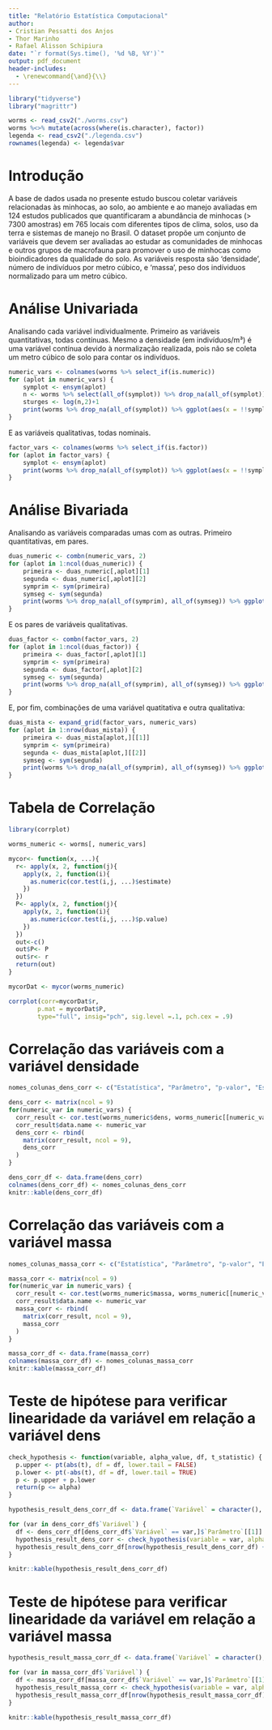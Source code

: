 ```yaml
---
title: "Relatório Estatística Computacional"
author: 
- Cristian Pessatti dos Anjos
- Thor Marinho
- Rafael Alisson Schipiura
date: "`r format(Sys.time(), '%d %B, %Y')`"
output: pdf_document
header-includes: 
  - \renewcommand{\and}{\\}
---
```


```r
library("tidyverse")
library("magrittr")

worms <- read_csv2("./worms.csv")
worms %<>% mutate(across(where(is.character), factor))
legenda <- read_csv2("./legenda.csv")
rownames(legenda) <- legenda$var
```

# Introdução

A base de dados usada no presente estudo buscou coletar
variáveis relacionadas às minhocas, ao solo, ao ambiente
e ao manejo avaliadas em 124 estudos publicados que
quantificaram a abundância de minhocas (> 7300 amostras)
em 765 locais com diferentes tipos de clima, solos, uso da terra
e sistemas de manejo no Brasil. O dataset propõe um conjunto de
variáveis que devem ser avaliadas ao estudar as comunidades de
minhocas e outros grupos de macrofauna para promover
o uso de minhocas como bioindicadores da qualidade do solo.
As variáveis resposta são 'densidade',
número de indivíduos por metro cúbico,
e 'massa', peso dos indíviduos normalizado para um metro cúbico.

# Análise Univariada
Analisando cada variável individualmente. Primeiro as variáveis quantitativas, todas contínuas. Mesmo a densidade (em indivíduos/m³) é uma variável contínua devido à normalização realizada, pois não se coleta um metro cúbico de solo para contar os indivíduos.

```r
numeric_vars <- colnames(worms %>% select_if(is.numeric))
for (aplot in numeric_vars) {
	symplot <- ensym(aplot)
	n <- worms %>% select(all_of(symplot)) %>% drop_na(all_of(symplot)) %>% nrow()
	sturges <- log(n,2)+1
	print(worms %>% drop_na(all_of(symplot)) %>% ggplot(aes(x = !!symplot)) + geom_histogram(bins = sturges) +  labs(x = legenda[aplot,][2], y="frequência"))
}
```

E as variáveis qualitativas, todas nominais.

```r
factor_vars <- colnames(worms %>% select_if(is.factor))
for (aplot in factor_vars) {
	symplot <- ensym(aplot)
	print(worms %>% drop_na(all_of(symplot)) %>% ggplot(aes(x = !!symplot)) + geom_bar() + theme(axis.text.x = element_text(angle = 90)) + labs(x = legenda[aplot,][2], y = "frequência"))
}
```

# Análise Bivariada

Analisando as variáveis comparadas umas com as outras. Primeiro quantitativas, em pares.

```r
duas_numeric <- combn(numeric_vars, 2)
for (aplot in 1:ncol(duas_numeric)) {
	primeira <- duas_numeric[,aplot][1]
	segunda <- duas_numeric[,aplot][2]
	symprim <- sym(primeira)
	symseg <- sym(segunda)
	print(worms %>% drop_na(all_of(symprim), all_of(symseg)) %>% ggplot(aes(x = !!symprim, y = !!symseg)) + geom_point() + geom_smooth(method = "lm",formula = y ~ x) + labs(x = legenda[primeira,][2], y = legenda[segunda,][2]) )
}
```

E os pares de variáveis qualitativas.

```r
duas_factor <- combn(factor_vars, 2)
for (aplot in 1:ncol(duas_factor)) {
	primeira <- duas_factor[,aplot][1]
	symprim <- sym(primeira)
	segunda <- duas_factor[,aplot][2]
	symseg <- sym(segunda)
	print(worms %>% drop_na(all_of(symprim), all_of(symseg)) %>% ggplot(aes(x = !!symprim, y = !!symseg)) + geom_count() + labs(x = legenda[primeira,][2], y = legenda[segunda,][2]))
}
```
E, por fim, combinações de uma variável quatitativa e outra qualitativa:


```r
duas_mista <- expand_grid(factor_vars, numeric_vars)
for (aplot in 1:nrow(duas_mista)) {
	primeira <- duas_mista[aplot,][[1]]
	symprim <- sym(primeira)
	segunda <- duas_mista[aplot,][[2]]
	symseg <- sym(segunda)
	print(worms %>% drop_na(all_of(symprim), all_of(symseg)) %>% ggplot(aes(x = !!symprim, y = !!symseg)) + geom_boxplot() + theme(axis.text.x = element_text(angle = 90)) + labs(x = legenda[primeira,][2], y = legenda[segunda,][2]))
}
```

# Tabela de Correlação

```r
library(corrplot)

worms_numeric <- worms[, numeric_vars]

mycor<- function(x, ...){
  r<- apply(x, 2, function(j){
    apply(x, 2, function(i){
      as.numeric(cor.test(i,j, ...)$estimate)
    })
  })
  P<- apply(x, 2, function(j){
    apply(x, 2, function(i){
      as.numeric(cor.test(i,j, ...)$p.value)
    })
  })
  out<-c()
  out$P<- P
  out$r<- r
  return(out)
}

mycorDat <- mycor(worms_numeric)

corrplot(corr=mycorDat$r,
        p.mat = mycorDat$P,
        type="full", insig="pch", sig.level =.1, pch.cex = .9)
```

# Correlação das variáveis com a variável densidade

```r
nomes_colunas_dens_corr <- c("Estatística", "Parâmetro", "p-valor", "Estimativa", "Valor nulo", "Alternativa", "Método", "Variável", "Intervalo de confiança")

dens_corr <- matrix(ncol = 9)
for(numeric_var in numeric_vars) {
  corr_result <- cor.test(worms_numeric$dens, worms_numeric[[numeric_var]])
  corr_result$data.name <- numeric_var
  dens_corr <- rbind(
    matrix(corr_result, ncol = 9),
    dens_corr
  )
}

dens_corr_df <- data.frame(dens_corr)
colnames(dens_corr_df) <- nomes_colunas_dens_corr
knitr::kable(dens_corr_df)
```

# Correlação das variáveis com a variável massa

```r
nomes_colunas_massa_corr <- c("Estatística", "Parâmetro", "p-valor", "Estimativa", "Valor nulo", "Alternativa", "Método", "Variável", "Intervalo de confiança")

massa_corr <- matrix(ncol = 9)
for(numeric_var in numeric_vars) {
  corr_result <- cor.test(worms_numeric$massa, worms_numeric[[numeric_var]])
  corr_result$data.name <- numeric_var
  massa_corr <- rbind(
    matrix(corr_result, ncol = 9),
    massa_corr
  )
}

massa_corr_df <- data.frame(massa_corr)
colnames(massa_corr_df) <- nomes_colunas_massa_corr
knitr::kable(massa_corr_df)
```

# Teste de hipótese para verificar linearidade da variável em relação a variável dens
```r
check_hypothesis <- function(variable, alpha_value, df, t_statistic) {
  p.upper <- pt(abs(t), df = df, lower.tail = FALSE)
  p.lower <- pt(-abs(t), df = df, lower.tail = TRUE)
  p <- p.upper + p.lower
  return(p <= alpha)
}

hypothesis_result_dens_corr_df <- data.frame(`Variável` = character(), `Rejeita hipótese nula` = logical())

for (var in dens_corr_df$`Variável`) {
  df <- dens_corr_df[dens_corr_df$`Variável` == var,]$`Parâmetro`[[1]] - 2
  hypothesis_result_dens_corr <- check_hypothesis(variable = var, alpha_value = 0.05, df = df, t_statistic = dens_corr_df$`Estatística`)
  hypothesis_result_dens_corr_df[nrow(hypothesis_result_dens_corr_df) + 1,] <- c(var, hypothesis_result_dens_corr)
}

knitr::kable(hypothesis_result_dens_corr_df)
```

# Teste de hipótese para verificar linearidade da variável em relação a variável massa
```r
hypothesis_result_massa_corr_df <- data.frame(`Variável` = character(), `Rejeita hipótese nula` = logical())

for (var in massa_corr_df$`Variável`) {
  df <- massa_corr_df[massa_corr_df$`Variável` == var,]$`Parâmetro`[[1]] - 2
  hypothesis_result_massa_corr <- check_hypothesis(variable = var, alpha_value = 0.05, df = df, t_statistic = massa_corr_df$`Estatística`)
  hypothesis_result_massa_corr_df[nrow(hypothesis_result_massa_corr_df) + 1,] <- c(var, hypothesis_result_massa_corr)
}

knitr::kable(hypothesis_result_massa_corr_df)
```